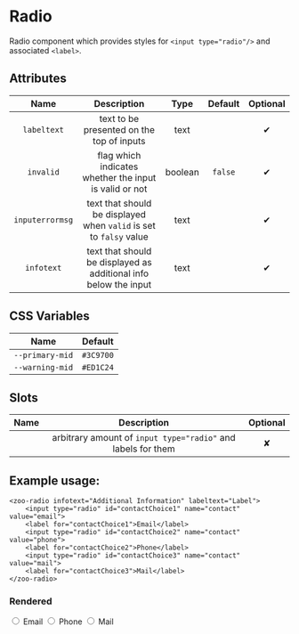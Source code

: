 
<Meta title="Docs/Radio"/>

# Radio

Radio component which provides styles for `<input type="radio"/>` and associated `<label>`.

## Attributes
|     **Name**    |           **Description**                                          | **Type** | **Default** | **Optional** | 
| :-------------: | :-----------------------------------------------------------------:|:--------:|:-----------:|:-----------:|
| `labeltext`     | text to be presented on the top of inputs                          | text     |             |   ✔
| `invalid`       | flag which indicates whether the input is valid or not             | boolean  |   `false`   |   ✔
|`inputerrormsg`  | text that should be displayed when `valid` is set to `falsy` value | text     |             |   ✔
|   `infotext`    | text that should be displayed as additional info below the input   | text     |             |   ✔
## CSS Variables
|        **Name**        |   **Default**  |
| :--------------------: |:--------------:|
| `--primary-mid`        |    `#3C9700`   |
| `--warning-mid`        |    `#ED1C24`   |
## Slots
|      **Name**    |           **Description**          | **Optional** | 
| :--------------: | :---------------------------------:|:-----------:|
|                  | arbitrary amount of `input type="radio"` and labels for them| ✘

## Example usage:
```
<zoo-radio infotext="Additional Information" labeltext="Label">
	<input type="radio" id="contactChoice1" name="contact" value="email">
	<label for="contactChoice1">Email</label>
	<input type="radio" id="contactChoice2" name="contact" value="phone">
	<label for="contactChoice2">Phone</label>
	<input type="radio" id="contactChoice3" name="contact" value="mail">
	<label for="contactChoice3">Mail</label>
</zoo-radio>
```
### Rendered
<zoo-radio infotext="Additional Information" labeltext="Label">
	<input type="radio" id="contactChoice1" name="contact" value="email"/>
	<label for="contactChoice1">Email</label>
	<input type="radio" id="contactChoice2" name="contact" value="phone"/>
	<label for="contactChoice2">Phone</label>
	<input type="radio" id="contactChoice3" name="contact" value="mail"/>
	<label for="contactChoice3">Mail</label>
</zoo-radio>
